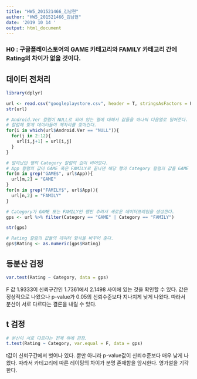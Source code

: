 ```yaml
---
title: "HW5_201521466_김남현"
author: "HW5_201521466_김남현"
date: '2019 10 14 '
output: html_document
---
```

### H0 : 구글플레이스토어의 GAME 카테고리와 FAMILY 카테고리 간에 Rating의 차이가 없을 것이다.

## 데이터 전처리
```r
library(dplyr)

url <- read.csv("googleplaystore.csv", header = T, stringsAsFactors = F, na.strings ="NaN")
str(url)

# Android.Ver 칼럼이 NULL로 되어 있는 열에 대해서 값들을 하나씩 다음열로 밀어준다.
# 칼럼에 맞게 데이터들이 제자리를 찾아간다.
for(i in which(url$Android.Ver == "NULL")){
  for(j in 2:12){
    url[i,j+1] = url[i,j]
  }
}

# 밀려났던 행의 Category 칼럼의 값이 비어있다.
# App 칼럼의 값이 GAME 혹은 FAMILY로 끝나면 해당 행의 Category 칼럼의 값을 GAME 또는 FAMILY로 변경한다.
for(m in grep("GAME$", url$App)){
  url[m,2] = "GAME"
}
for(n in grep("FAMILY$", url$App)){
  url[n,2] = "FAMILY"
}

# Category가 GAME 또는 FAMILY인 행만 추려서 새로운 데이터프레임을 생성한다.
gps <- url %>% filter(Category == "GAME" | Category == "FAMILY")

str(gps)

# Rating 칼럼의 값들의 데이터 형식을 바꾸어 준다.
gps$Rating <- as.numeric(gps$Rating)
```

## 등분산 검정
```r
var.test(Rating ~ Category, data = gps)
```
  F 값 1.9333이 신뢰구간인 1.7361에서 2.1498 사이에 있는 것을 확인할 수 있다. 값은 정상적으로 나왔으나 p-value가 0.05의 신뢰수준보다 지나치게 낮게 나왔다. 따라서 분산이 서로 다르다는 결론을 내릴 수 있다. 
  
## t 검정
```r
# 분산이 서로 다르다는 전제 하에 검정.
t.test(Rating ~ Category, var.equal = F, data = gps)
```
  t값이 신뢰구간에서 벗어나 있다. 뿐만 아니라 p-value값이 신뢰수준보다 매우 낮게 나왔다. 따라서 카테고리에 따른 레이팅의 차이가 분명 존재함을 암시한다. 영가설을 기각한다.
